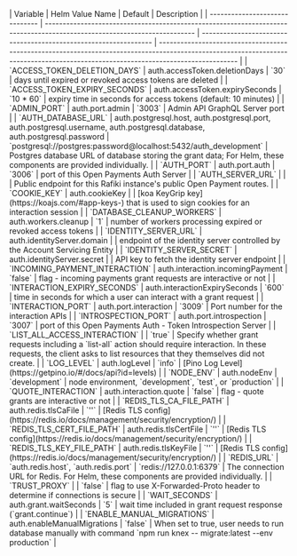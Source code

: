 
<div class='wide-table'>
  | Variable | Helm Value Name | Default | Description | |
  ------------------------------ |
  ------------------------------------------------------------------------------------------------------------------------
  | ---------------------------------------------------------------- |
  ----------------------------------------------------------------------------------------------------------------------------------------------------------------------------------
  | | `ACCESS_TOKEN_DELETION_DAYS` | auth.accessToken.deletionDays | `30` | days
  until expired or revoked access tokens are deleted | |
  `ACCESS_TOKEN_EXPIRY_SECONDS` | auth.accessToken.expirySeconds | `10 * 60` |
  expiry time in seconds for access tokens (default: 10 minutes) | |
  `ADMIN_PORT` | auth.port.admin | `3003` | Admin API GraphQL Server port | |
  `AUTH_DATABASE_URL` | auth.postgresql.host, auth.postgresql.port,
  auth.postgresql.username, auth.postgresql.database, auth.postgresql.password |
  `postgresql://postgres:password@localhost:5432/auth_development` | Postgres
  database URL of database storing the grant data; For Helm, these components
  are provided individually. | | `AUTH_PORT` | auth.port.auth | `3006` | port of
  this Open Payments Auth Server | | `AUTH_SERVER_URL` | | | Public endpoint for
  this Rafiki instance's public Open Payment routes. | | `COOKIE_KEY` |
  auth.cookieKey | | [koa KeyGrip key](https://koajs.com/#app-keys-) that is
  used to sign cookies for an interaction session | | `DATABASE_CLEANUP_WORKERS`
  | auth.workers.cleanup | `1` | number of workers processing expired or revoked
  access tokens | | `IDENTITY_SERVER_URL` | auth.identityServer.domain | |
  endpoint of the identity server controlled by the Account Servicing Entity | |
  `IDENTITY_SERVER_SECRET` | auth.identityServer.secret | | API key to fetch the
  identity server endpoint | | `INCOMING_PAYMENT_INTERACTION` |
  auth.interaction.incomingPayment | `false` | flag - incoming payments grant
  requests are interactive or not | | `INTERACTION_EXPIRY_SECONDS` |
  auth.interactionExpirySeconds | `600` | time in seconds for which a user can
  interact with a grant request | | `INTERACTION_PORT` | auth.port.interaction |
  `3009` | Port number for the interaction APIs | | `INTROSPECTION_PORT` |
  auth.port.introspection | `3007` | port of this Open Payments Auth - Token
  Introspection Server | | `LIST_ALL_ACCESS_INTERACTION` | | `true` | Specify
  whether grant requests including a `list-all` action should require
  interaction. In these requests, the client asks to list resources that they
  themselves did not create. | | `LOG_LEVEL` | auth.logLevel | `info` | [Pino
  Log Level](https://getpino.io/#/docs/api?id=levels) | | `NODE_ENV` |
  auth.nodeEnv | `development` | node environment, `development`, `test`, or
  `production` | | `QUOTE_INTERACTION` | auth.interaction.quote | `false` | flag
  - quote grants are interactive or not | | `REDIS_TLS_CA_FILE_PATH` |
  auth.redis.tlsCaFile | `''` | [Redis TLS
  config](https://redis.io/docs/management/security/encryption/) | |
  `REDIS_TLS_CERT_FILE_PATH` | auth.redis.tlsCertFile | `''` | [Redis TLS
  config](https://redis.io/docs/management/security/encryption/) | |
  `REDIS_TLS_KEY_FILE_PATH` | auth.redis.tlsKeyFile | `''` | [Redis TLS
  config](https://redis.io/docs/management/security/encryption/) | | `REDIS_URL`
  | `auth.redis.host`, `auth.redis.port` | `redis://127.0.0.1:6379` | The
  connection URL for Redis. For Helm, these components are provided
  individually. | | `TRUST_PROXY` | | `false` | flag to use X-Forwarded-Proto
  header to determine if connections is secure | | `WAIT_SECONDS` |
  auth.grant.waitSeconds | `5` | wait time included in grant request response
  (`grant.continue`) | | `ENABLE_MANUAL_MIGRATIONS` |
  auth.enableManualMigrations | `false` | When set to true, user needs to run
  database manually with command `npm run knex -- migrate:latest --env
  production` |
</div>
